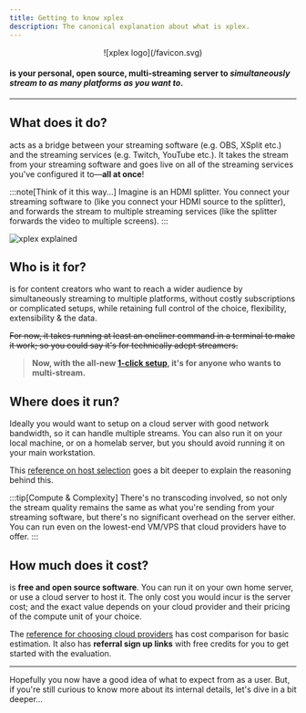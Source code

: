 ```yaml
---
title: Getting to know xplex
description: The canonical explanation about what is xplex.
---
```


<center>![xplex logo](/favicon.svg)</center>

#### <Xplex /> is your personal, open source, multi-streaming server to ***simultaneously stream to as many platforms as you want to***.

---

## What does it do?

<Xplex /> acts as a bridge between your streaming software (e.g. OBS, XSplit etc.) and the streaming services (e.g. Twitch, YouTube etc.). It takes the stream from your streaming software and goes live on all of the streaming services you've configured it to&mdash;**all at once**!

:::note[Think of it this way...]
Imagine <Xplex /> is an HDMI splitter. You connect your streaming software to <Xplex /> (like you connect your HDMI source to the splitter), and <Xplex /> forwards the stream to multiple streaming services (like the splitter forwards the video to multiple screens).
:::

![xplex explained](/xplex-xplained.excalidraw.svg)

## Who is it for?

<Xplex /> is for content creators who want to reach a wider audience by simultaneously streaming to multiple platforms, without costly subscriptions or complicated setups, while retaining full control of the choice, flexibility, extensibility & the data.

~~For now, it takes running at least an oneliner command in a terminal to make it work; so you could say it's for technically adept streamers.~~

> **Now, with the all-new [1-click setup](/setup/1-click), it's for anyone who wants to multi-stream.**

## Where does it run?

Ideally you would want to setup <Xplex /> on a cloud server with good network bandwidth, so it can handle multiple streams. You can also run it on your local machine, or on a homelab server, but you should avoid running it on your main workstation.

This [reference on host selection](/refs/choose/hosts) goes a bit deeper to explain the reasoning behind this.

:::tip[Compute & Complexity]
There's no transcoding involved, so not only the stream quality remains the same as what you're sending from your streaming software, but there's no significant overhead on the server either. You can run <Xplex /> even on the lowest-end VM/VPS that cloud providers have to offer.
:::

## How much does it cost?

<Xplex /> is **free and open source software**. You can run it on your own home server, or use a cloud server to host it. The only cost you would incur is the server cost; and the exact value depends on your cloud provider and their pricing of the compute unit of your choice.

The [reference for choosing cloud providers](/refs/choose/clouds) has cost comparison for basic estimation. It also has **referral sign up links** with free credits for you to get started with the evaluation.

---

Hopefully you now have a good idea of what to expect from <Xplex /> as a user. But, if you're still curious to know more about its internal details, let's dive in a bit deeper...
